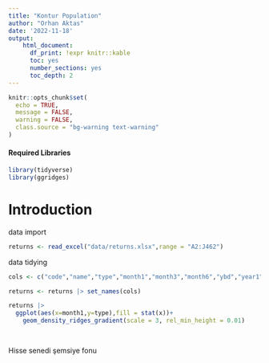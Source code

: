 ```yaml
---
title: "Kontur Population"
author: "Orhan Aktas"
date: '2022-11-18'
output:   
    html_document:
      df_print: !expr knitr::kable
      toc: yes
      number_sections: yes
      toc_depth: 2
---
```


```r
knitr::opts_chunk$set(
  echo = TRUE,
  message = FALSE,
  warning = FALSE,
  class.source = "bg-warning text-warning"
)
```

#### Required Libraries {.unlisted .unnumbered}

```r
library(tidyverse)
library(ggridges)
```

# Introduction
data import
```r

returns <- read_excel("data/returns.xlsx",range = "A2:J462")

```

data tidying
```r
cols <- c("code","name","type","month1","month3","month6","ybd","year1","year3","year5")

returns <- returns |> set_names(cols) 

```

```r
returns |>
  ggplot(aes(x=month1,y=type),fill = stat(x))+
    geom_density_ridges_gradient(scale = 3, rel_min_height = 0.01)

  
```
Hisse senedi şemsiye fonu 


